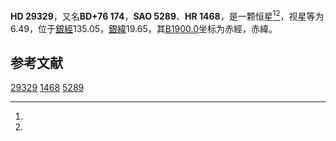 {{Starbox begin
| name = HD 29329
}}
{{Starbox observe
| epoch = [[J2000.0|J2000.0]]
| constell = {{星座名待查}}<ref name=SIMBAD>{{cite web
 | url=http://simbad.u-strasbg.fr/simbad/sim-id?Ident=HR+1468
 | title =Pulsating variable Star
 | publisher=Centre de Données astronomiques de Strasbourg
 | work=SIMBAD
 | accessdate=2012-07-13}}</ref><ref name=DATA>{{cite web
 | url=http://vizier.u-strasbg.fr/viz-bin/VizieR-5?-out.add=.&-source=5050&-corr=PK=HR&-out.max=9999&HR=1468
 | title=VizieR Detailed Page
 | accessdate=2012-07-13
 | archive-date=2016-03-05
 | archive-url=https://web.archive.org/web/20160305205306/http://vizier.u-strasbg.fr/viz-bin/VizieR-5?-out.add=.&-source=5050&-corr=PK=HR&-out.max=9999&HR=1468
 | dead-url=no
 }}</ref>
| 星官 = 
| ra = {{RA|4|46|0.3}}<ref name=SIMBAD /><ref name=DATA />
| dec = {{DEC|+76|36|40}}<ref name=SIMBAD /><ref name=DATA />
| appmag_v = 6.49<ref name=SIMBAD /><ref name=DATA />
}}
{{Starbox character
| class = F7V<ref name=SIMBAD /><ref name=DATA />
| b-v = 0.51<ref name=SIMBAD /><ref name=DATA />
| u-b = <ref name=SIMBAD /><ref name=DATA />
| r-i = <ref name=SIMBAD /><ref name=DATA />
| variable = 
}}
{{Starbox astrometry
| radial_v = 
| prop_mo_ra = -6
| parallax = 0.015
| p_error = 
}}
{{Starbox catalog
| names =BD+76 174，[[SAO星表|SAO]] 5289，[[HD星表|HD]] 29329，[[HR星表|HR]] 1468}}
{{Starbox reference |Simbad=HR+1468}}
{{Starbox end}}

'''HD 29329'''，又名'''BD+76 174'''，'''SAO 5289'''、'''HR 1468'''，是一颗恒星<ref name=SIMBAD /><ref name=DATA />，视星等为6.49，位于[[銀道座標系|銀經]]135.05，[[銀道座標系|銀緯]]19.65，其[[B1900.0|B1900.0]]坐标为赤經{{RA|4|32|8.1}}，赤緯{{DEC|+76|19.65|20}}。

== 参考文献 ==
{{reflist}}

{{star-stub}}

[[Category:HD和HDE天體|29329]]
[[Category:HR天體|1468]]
[[Category:SAO天體|5289]]